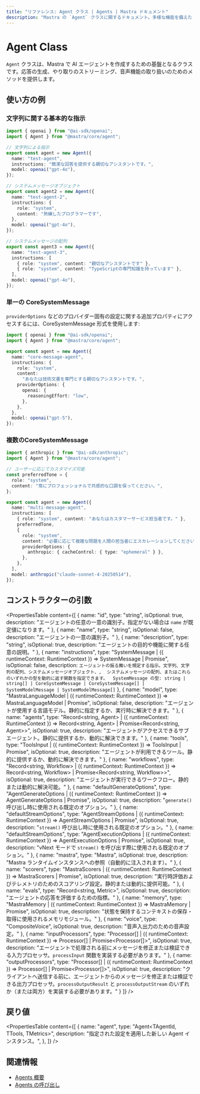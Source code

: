 ```yaml
---
title: "リファレンス: Agent クラス | Agents | Mastra ドキュメント"
description: "Mastra の `Agent` クラスに関するドキュメント。多様な機能を備えた AI エージェントを作成するための基盤を提供します。"
---
```


# Agent Class

`Agent` クラスは、Mastra で AI エージェントを作成するための基盤となるクラスです。応答の生成、やり取りのストリーミング、音声機能の取り扱いのためのメソッドを提供します。

## 使い方の例

### 文字列に関する基本的な指示

```typescript title="src/mastra/agents/string-agent.ts" showLineNumbers copy
import { openai } from "@ai-sdk/openai";
import { Agent } from "@mastra/core/agent";

// 文字列による指示
export const agent = new Agent({
  name: "test-agent",
  instructions: "簡潔な回答を提供する親切なアシスタントです。",
  model: openai("gpt-4o"),
});

// システムメッセージオブジェクト
export const agent2 = new Agent({
  name: "test-agent-2",
  instructions: {
    role: "system",
    content: "熟練したプログラマーです",
  },
  model: openai("gpt-4o"),
});

// システムメッセージの配列
export const agent3 = new Agent({
  name: "test-agent-3",
  instructions: [
    { role: "system", content: "親切なアシスタントです" },
    { role: "system", content: "TypeScriptの専門知識を持っています" },
  ],
  model: openai("gpt-4o"),
});
```


### 単一の CoreSystemMessage

`providerOptions` などのプロバイダー固有の設定に関する追加プロパティにアクセスするには、CoreSystemMessage 形式を使用します:

```typescript title="src/mastra/agents/core-message-agent.ts" showLineNumbers copy
import { openai } from "@ai-sdk/openai";
import { Agent } from "@mastra/core/agent";

export const agent = new Agent({
  name: "core-message-agent",
  instructions: {
    role: "system",
    content:
      "あなたは技術文書を専門とする親切なアシスタントです。",
    providerOptions: {
      openai: {
        reasoningEffort: "low",
      },
    },
  },
  model: openai("gpt-5"),
});
```


### 複数のCoreSystemMessage

```typescript title="src/mastra/agents/multi-message-agent.ts" showLineNumbers copy
import { anthropic } from "@ai-sdk/anthropic";
import { Agent } from "@mastra/core/agent";

// ユーザーに応じてカスタマイズ可能
const preferredTone = {
  role: "system",
  content: "常にプロフェッショナルで共感的な口調を保ってください。",
};

export const agent = new Agent({
  name: "multi-message-agent",
  instructions: [
    { role: "system", content: "あなたはカスタマーサービス担当者です。" },
    preferredTone,
    {
      role: "system",
      content: "必要に応じて複雑な問題を人間の担当者にエスカレーションしてください。",
      providerOptions: {
        anthropic: { cacheControl: { type: "ephemeral" } },
      },
    },
  ],
  model: anthropic("claude-sonnet-4-20250514"),
});
```


## コンストラクターの引数

<PropertiesTable
  content={[
  {
    name: "id",
    type: "string",
    isOptional: true,
    description:
      "エージェントの任意の一意の識別子。指定がない場合は `name` が既定値になります。"
  },
  {
    name: "name",
    type: "string",
    isOptional: false,
    description: "エージェントの一意の識別子。"
  },
  {
    name: "description",
    type: "string",
    isOptional: true,
    description: "エージェントの目的や機能に関する任意の説明。"
  },
  {
    name: "instructions",
    type: "SystemMessage | ({ runtimeContext: RuntimeContext }) => SystemMessage | Promise<SystemMessage>",
    isOptional: false,
    description: `エージェントの振る舞いを規定する指示。文字列、文字列の配列、システムメッセージオブジェクト、, 
      システムメッセージの配列、またはこれらのいずれかの型を動的に返す関数を指定できます。 
      SystemMessage の型: string | string[] | CoreSystemMessage | CoreSystemMessage[] | SystemModelMessage | SystemModelMessage[]`
  },
  {
    name: "model",
    type: "MastraLanguageModel | ({ runtimeContext: RuntimeContext }) => MastraLanguageModel | Promise<MastraLanguageModel>",
    isOptional: false,
    description:
      "エージェントが使用する言語モデル。静的に指定するか、実行時に解決できます。"
  },
  {
    name: "agents",
    type: "Record<string, Agent> | ({ runtimeContext: RuntimeContext }) => Record<string, Agent> | Promise<Record<string, Agent>>",
    isOptional: true,
    description:
      "エージェントがアクセスできるサブエージェント。静的に提供するか、動的に解決できます。"
  },
  {
    name: "tools",
    type: "ToolsInput | ({ runtimeContext: RuntimeContext }) => ToolsInput | Promise<ToolsInput>",
    isOptional: true,
    description:
      "エージェントが利用できるツール。静的に提供するか、動的に解決できます。"
  },
  {
    name: "workflows",
    type: "Record<string, Workflow> | ({ runtimeContext: RuntimeContext }) => Record<string, Workflow> | Promise<Record<string, Workflow>>",
    isOptional: true,
    description:
      "エージェントが実行できるワークフロー。静的または動的に解決可能。"
  },
  {
    name: "defaultGenerateOptions",
    type: "AgentGenerateOptions | ({ runtimeContext: RuntimeContext }) => AgentGenerateOptions | Promise<AgentGenerateOptions>",
    isOptional: true,
    description: "`generate()` 呼び出し時に使用される既定のオプション。"
  },
  {
    name: "defaultStreamOptions",
    type: "AgentStreamOptions | ({ runtimeContext: RuntimeContext }) => AgentStreamOptions | Promise<AgentStreamOptions>",
    isOptional: true,
    description: "`stream()` 呼び出し時に使用される既定のオプション。"
  },
  {
    name: "defaultStreamOptions",
    type: "AgentExecutionOptions | ({ runtimeContext: RuntimeContext }) => AgentExecutionOptions | Promise<AgentExecutionOptions>",
    isOptional: true,
    description: "vNext モードで `stream()` を呼び出す際に使用される既定のオプション。"
  },
  {
    name: "mastra",
    type: "Mastra",
    isOptional: true,
    description:
      "Mastra ランタイムインスタンスへの参照（自動的に注入されます）。"
  },
  {
    name: "scorers",
    type: "MastraScorers | ({ runtimeContext: RuntimeContext }) => MastraScorers | Promise<MastraScorers>",
    isOptional: true,
    description:
      "実行時評価およびテレメトリのためのスコアリング設定。静的または動的に提供可能。"
  },
  {
    name: "evals",
    type: "Record<string, Metric>",
    isOptional: true,
    description: "エージェントの応答を評価するための指標。"
  },
  {
    name: "memory",
    type: "MastraMemory | ({ runtimeContext: RuntimeContext }) => MastraMemory | Promise<MastraMemory>",
    isOptional: true,
    description:
      "状態を保持するコンテキストの保存・取得に使用されるメモリモジュール。"
  },
  {
    name: "voice",
    type: "CompositeVoice",
    isOptional: true,
    description: "音声入出力のための音声設定。"
  },
  {
    name: "inputProcessors",
    type: "Processor[] | ({ runtimeContext: RuntimeContext }) => Processor[] | Promise<Processor[]>",
    isOptional: true,
    description:
      "エージェントで処理される前にメッセージを修正または検証できる入力プロセッサ。`processInput` 関数を実装する必要があります。"
  },
  {
    name: "outputProcessors",
    type: "Processor[] | ({ runtimeContext: RuntimeContext }) => Processor[] | Promise<Processor[]>",
    isOptional: true,
    description:
      "クライアントへ送信する前に、エージェントからのメッセージを修正または検証できる出力プロセッサ。`processOutputResult` と `processOutputStream` のいずれか（または両方）を実装する必要があります。"
  }
]}
/>

## 戻り値

<PropertiesTable
  content={[
    {
      name: "agent",
      type: "Agent<TAgentId, TTools, TMetrics>",
      description: "指定された設定を適用した新しい Agent インスタンス。",
    },
  ]}
/>

## 関連情報

- [Agents 概要](/docs/agents/overview)
- [Agents の呼び出し](/examples/agents/calling-agents)
